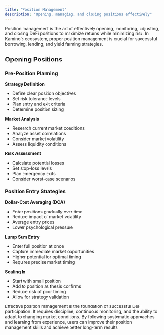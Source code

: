 ```yaml
---
title: "Position Management"
description: "Opening, managing, and closing positions effectively"
---
```

<div style={{borderBottom: "1px solid rgba(229, 231, 235, 0.3)", marginBottom: "2rem"}}></div>


Position management is the art of effectively opening, monitoring, adjusting, and closing DeFi positions to maximize returns while minimizing risk. In Kamino's ecosystem, proper position management is crucial for successful borrowing, lending, and yield farming strategies.

## Opening Positions

### Pre-Position Planning

**Strategy Definition**
- Define clear position objectives
- Set risk tolerance levels
- Plan entry and exit criteria
- Determine position sizing

**Market Analysis**
- Research current market conditions
- Analyze asset correlations
- Consider market volatility
- Assess liquidity conditions

**Risk Assessment**
- Calculate potential losses
- Set stop-loss levels
- Plan emergency exits
- Consider worst-case scenarios

### Position Entry Strategies

**Dollar-Cost Averaging (DCA)**
- Enter positions gradually over time
- Reduce impact of market volatility
- Average entry prices
- Lower psychological pressure

**Lump Sum Entry**
- Enter full position at once
- Capture immediate market opportunities
- Higher potential for optimal timing
- Requires precise market timing

**Scaling In**
- Start with small position
- Add to position as thesis confirms
- Reduce risk of poor timing
- Allow for strategy validation

Effective position management is the foundation of successful DeFi participation. It requires discipline, continuous monitoring, and the ability to adapt to changing market conditions. By following systematic approaches and learning from experience, users can improve their position management skills and achieve better long-term results. 